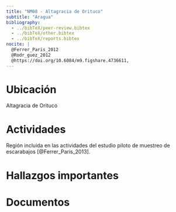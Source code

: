 ```yaml
---
title: "NM08 - Altagracia de Orituco"
subtitle: "Aragua"
bibliography: 
  - ../bibTeX/peer-review.bibtex
  - ../bibTeX/other.bibtex
  - ../bibTeX/reports.bibtex
nocite: |
  @Ferrer_Paris_2012
  @Rodr_guez_2012
  @https://doi.org/10.6084/m9.figshare.4736611,
---
```


# Ubicación

Altagracia de Orituco 

# Actividades

Región incluida en las actividades del estudio piloto de muestreo de escarabajos [@Ferrer_Paris_2013].

# Hallazgos importantes



# Documentos

::: {#refs}
:::